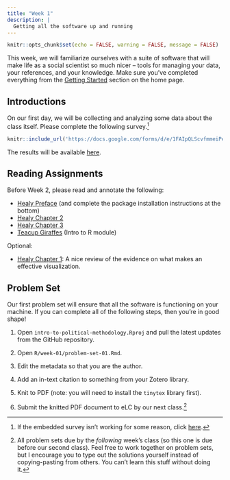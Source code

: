 ```yaml
---
title: "Week 1"
description: |
  Getting all the software up and running
---
```


```r
knitr::opts_chunk$set(echo = FALSE, warning = FALSE, message = FALSE)
```

This week, we will familiarize ourselves with a suite of software that will make life as a social scientist so much nicer -- tools for managing your data, your references, and your knowledge. Make sure you've completed everything from the [Getting Started](index.html#getting-started) section on the home page.

## Introductions

On our first day, we will be collecting and analyzing some data about the class itself. Please complete the following survey.[^survey]

[^survey]: If the embedded survey isn't working for some reason, click [here](https://docs.google.com/forms/d/e/1FAIpQLScvfmmeiPeg4Qudq4E7P-Qiyb7h8mF0CrfusOns4hTGoTdOyQ/viewform?usp=sf_link).

```r
knitr::include_url('https://docs.google.com/forms/d/e/1FAIpQLScvfmmeiPeg4Qudq4E7P-Qiyb7h8mF0CrfusOns4hTGoTdOyQ/viewform?usp=sf_link')
```

The results will be available [here](https://docs.google.com/spreadsheets/d/1BTVFoZQjRNB63Pyg_z-hjGICpP_vlcokRy0-SSGX-10/).

## Reading Assignments

Before Week 2, please read and annotate the following:

- [Healy Preface](https://socviz.co/index.html#preface) (and complete the package installation instructions at the bottom)
- [Healy Chapter 2](https://socviz.co/gettingstarted.html)
- [Healy Chapter 3](https://socviz.co/makeplot.html#makeplot)
- [Teacup Giraffes](https://tinystats.github.io/teacups-giraffes-and-statistics/index.html) (Intro to R module)

Optional:

- [Healy Chapter 1](https://socviz.co/lookatdata.html): A nice review of the evidence on what makes an effective visualization.

## Problem Set

Our first problem set will ensure that all the software is functioning on your machine. If you can complete all of the following steps, then you're in good shape!

1. Open `intro-to-political-methodology.Rproj` and pull the latest updates from the GitHub repository.

2. Open `R/week-01/problem-set-01.Rmd`.

3. Edit the metadata so that you are the author.

4. Add an in-text citation to something from your Zotero library.

5. Knit to PDF (note: you will need to install the `tinytex` library first).

6. Submit the knitted PDF document to eLC by our next class.[^1]

[^1]: All problem sets due by the *following* week's class (so this one is due before our second class). Feel free to work together on problem sets, but I encourage you to type out the solutions yourself instead of copying-pasting from others. You can't learn this stuff without doing it. 